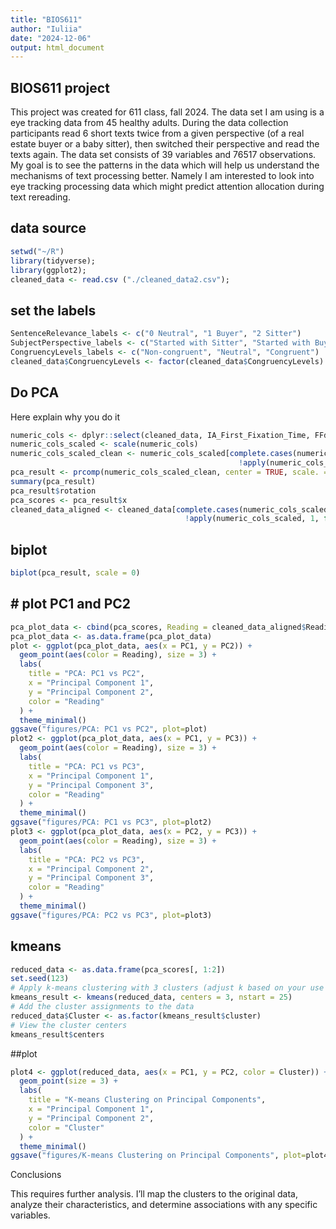 ```yaml
---
title: "BIOS611"
author: "Iuliia"
date: "2024-12-06"
output: html_document
---
```



## BIOS611 project

This project was created for 611 class, fall 2024. The data set I am using is a eye tracking data from 45 healthy adults. During the data collection participants read 6 short texts twice from a given perspective (of a real estate buyer or a baby sitter), then switched their perspective and read the texts again. The data set consists of 39 variables and 76517 observations. My goal is to see the patterns in the data which will help us understand the mechanisms of text processing better. Namely I am interested to look into eye tracking processing data which might predict attention allocation during text rereading. 


## data source

```r
setwd("~/R")
library(tidyverse);
library(ggplot2);
cleaned_data <- read.csv ("./cleaned_data2.csv");
```


## set the labels

```r
SentenceRelevance_labels <- c("0 Neutral", "1 Buyer", "2 Sitter")
SubjectPerspective_labels <- c("Started with Sitter", "Started with Buyer")
CongruencyLevels_labels <- c("Non-congruent", "Neutral", "Congruent")
cleaned_data$CongruencyLevels <- factor(cleaned_data$CongruencyLevels)
```

## Do PCA 

Here explain why you do it 

```r
numeric_cols <- dplyr::select(cleaned_data, IA_First_Fixation_Time, FFdur, F2dur, FPNfix, GZD, regrdur, TTime, Skip)
numeric_cols_scaled <- scale(numeric_cols)
numeric_cols_scaled_clean <- numeric_cols_scaled[complete.cases(numeric_cols_scaled) & 
                                                   !apply(numeric_cols_scaled, 1, function(x) any(is.infinite(x))), ]
pca_result <- prcomp(numeric_cols_scaled_clean, center = TRUE, scale. = TRUE)
summary(pca_result)
pca_result$rotation
pca_scores <- pca_result$x
cleaned_data_aligned <- cleaned_data[complete.cases(numeric_cols_scaled) &
                                       !apply(numeric_cols_scaled, 1, function(x) any(is.infinite(x))), ]
```

## biplot
```r
biplot(pca_result, scale = 0)
```

## # plot PC1 and PC2 
```r
pca_plot_data <- cbind(pca_scores, Reading = cleaned_data_aligned$Reading)
pca_plot_data <- as.data.frame(pca_plot_data)
plot <- ggplot(pca_plot_data, aes(x = PC1, y = PC2)) +
  geom_point(aes(color = Reading), size = 3) +
  labs(
    title = "PCA: PC1 vs PC2",
    x = "Principal Component 1",
    y = "Principal Component 2",
    color = "Reading"
  ) +
  theme_minimal()
ggsave("figures/PCA: PC1 vs PC2", plot=plot)
plot2 <- ggplot(pca_plot_data, aes(x = PC1, y = PC3)) +
  geom_point(aes(color = Reading), size = 3) +
  labs(
    title = "PCA: PC1 vs PC3",
    x = "Principal Component 1",
    y = "Principal Component 3",
    color = "Reading"
  ) +
  theme_minimal()
ggsave("figures/PCA: PC1 vs PC3", plot=plot2)
plot3 <- ggplot(pca_plot_data, aes(x = PC2, y = PC3)) +
  geom_point(aes(color = Reading), size = 3) +
  labs(
    title = "PCA: PC2 vs PC3",
    x = "Principal Component 2",
    y = "Principal Component 3",
    color = "Reading"
  ) +
  theme_minimal()
ggsave("figures/PCA: PC2 vs PC3", plot=plot3)
```

## kmeans
```r
reduced_data <- as.data.frame(pca_scores[, 1:2]) 
set.seed(123) 
# Apply k-means clustering with 3 clusters (adjust k based on your use case)
kmeans_result <- kmeans(reduced_data, centers = 3, nstart = 25)
# Add the cluster assignments to the data
reduced_data$Cluster <- as.factor(kmeans_result$cluster)
# View the cluster centers
kmeans_result$centers
```

##plot 
```r
plot4 <- ggplot(reduced_data, aes(x = PC1, y = PC2, color = Cluster)) +
  geom_point(size = 3) +
  labs(
    title = "K-means Clustering on Principal Components",
    x = "Principal Component 1",
    y = "Principal Component 2",
    color = "Cluster"
  ) +
  theme_minimal()
ggsave("figures/K-means Clustering on Principal Components", plot=plot4)
```

Conclusions

This requires further analysis. I’ll map the clusters to the original data, analyze their characteristics, and determine associations with any specific variables.
